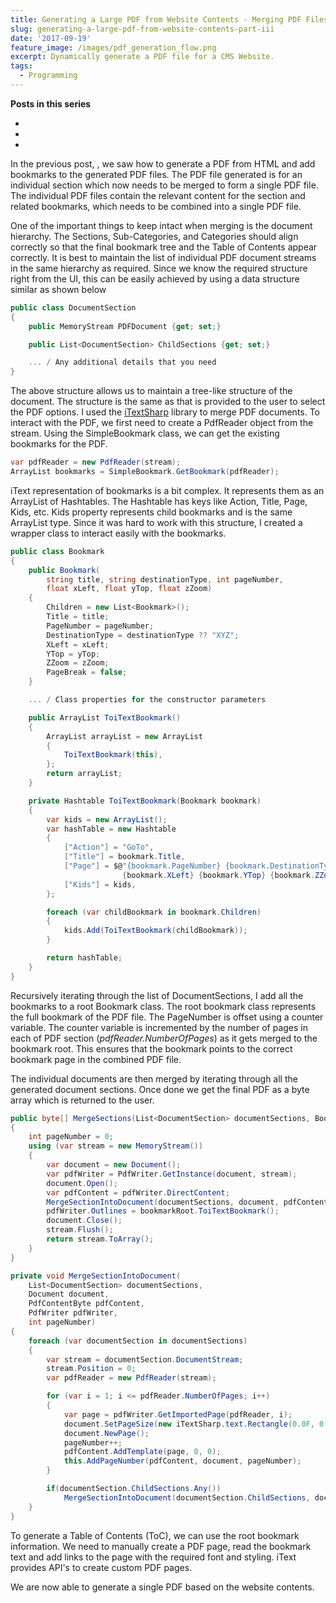 ```yaml
---
title: Generating a Large PDF from Website Contents - Merging PDF Files
slug: generating-a-large-pdf-from-website-contents-part-iii
date: '2017-09-19'
feature_image: /images/pdf_generation_flow.png
excerpt: Dynamically generate a PDF file for a CMS Website.
tags:
  - Programming
---
```

**Posts in this series**

-   <BlogLink
  href="/blog/generating-a-large-pdf-from-website-contents"
  title="Generating a Large PDF from Website Contents"
  description="Dynamically generate a PDF file for a CMS Website."
  authorImage="/images/logo-512x512-24.png"
  authorName="Rahul Nath"
  authorTitle="Rahul Pulikkot Nath"
  featureImage="/images/pdf_generation_flow.png"
/>
-   <BlogLink
  href="/blog/generating-a-large-pdf-from-website-contents-part-ii"
  title="Generating a Large PDF from Website Contents - HTML to PDF, Bookmarks and Handling Empty Pages"
  description="Dynamically generate a PDF file for a CMS Website."
  authorImage="/images/logo-512x512-24.png"
  authorName="Rahul Nath"
  authorTitle="Rahul Pulikkot Nath"
  featureImage="/images/pdf_generation_flow.png"
/>
-   <BlogLink
  href="/blog/generating-a-large-pdf-from-website-contents-part-iii"
  title="Generating a Large PDF from Website Contents - Merging PDF Files"
  description="Dynamically generate a PDF file for a CMS Website."
  authorImage="/images/logo-512x512-24.png"
  authorName="Rahul Nath"
  authorTitle="Rahul Pulikkot Nath"
  featureImage="/images/pdf_generation_flow.png"
/>

In the previous post, <BlogLink
  href="/blog/generating-a-large-pdf-from-website-contents-part-ii"
  title="Generating a Large PDF from Website Contents - HTML to PDF, Bookmarks and Handling Empty Pages"
  description="Dynamically generate a PDF file for a CMS Website."
  authorImage="/images/logo-512x512-24.png"
  authorName="Rahul Nath"
  authorTitle="Rahul Pulikkot Nath"
  featureImage="/images/pdf_generation_flow.png"
/>, we saw how to generate a PDF from HTML and add bookmarks to the generated PDF files. The PDF file generated is for an individual section which now needs to be merged to form a single PDF file. The individual PDF files contain the relevant content for the section and related bookmarks, which needs to be combined into a single PDF file.

One of the important things to keep intact when merging is the document hierarchy. The Sections, Sub-Categories, and Categories should align correctly so that the final bookmark tree and the Table of Contents appear correctly. It is best to maintain the list of individual PDF document streams in the same hierarchy as required. Since we know the required structure right from the UI, this can be easily achieved by using a data structure similar as shown below

```csharp
public class DocumentSection
{
    public MemoryStream PDFDocument {get; set;}

    public List<DocumentSection> ChildSections {get; set;}

    ... / Any additional details that you need
}

```

The above structure allows us to maintain a tree-like structure of the document. The structure is the same as that is provided to the user to select the PDF options. I used the [iTextSharp](https://www.nuget.org/packages/iTextSharp-LGPL/) library to merge PDF documents. To interact with the PDF, we first need to create a PdfReader object from the stream. Using the SimpleBookmark class, we can get the existing bookmarks for the PDF.

```csharp
var pdfReader = new PdfReader(stream);
ArrayList bookmarks = SimpleBookmark.GetBookmark(pdfReader);

```

iText representation of bookmarks is a bit complex. It represents them as an ArrayList of Hashtables. The Hashtable has keys like Action, Title, Page, Kids, etc. Kids property represents child bookmarks and is the same ArrayList type. Since it was hard to work with this structure, I created a wrapper class to interact easily with the bookmarks.

```csharp
public class Bookmark
{
    public Bookmark(
        string title, string destinationType, int pageNumber,
        float xLeft, float yTop, float zZoom)
    {
        Children = new List<Bookmark>();
        Title = title;
        PageNumber = pageNumber;
        DestinationType = destinationType ?? "XYZ";
        XLeft = xLeft;
        YTop = yTop;
        ZZoom = zZoom;
        PageBreak = false;
    }

    ... / Class properties for the constructor parameters

    public ArrayList ToiTextBookmark()
    {
        ArrayList arrayList = new ArrayList
        {
            ToiTextBookmark(this),
        };
        return arrayList;
    }

    private Hashtable ToiTextBookmark(Bookmark bookmark)
    {
        var kids = new ArrayList();
        var hashTable = new Hashtable
        {
            ["Action"] = "GoTo",
            ["Title"] = bookmark.Title,
            ["Page"] = $@"{bookmark.PageNumber} {bookmark.DestinationType}
                         {bookmark.XLeft} {bookmark.YTop} {bookmark.ZZoom}",
            ["Kids"] = kids,
        };

        foreach (var childBookmark in bookmark.Children)
        {
            kids.Add(ToiTextBookmark(childBookmark));
        }

        return hashTable;
    }
}

```

Recursively iterating through the list of DocumentSections, I add all the bookmarks to a root Bookmark class. The root bookmark class represents the full bookmark of the PDF file. The PageNumber is offset using a counter variable. The counter variable is incremented by the number of pages in each of PDF section (_pdfReader.NumberOfPages_) as it gets merged to the bookmark root. This ensures that the bookmark points to the correct bookmark page in the combined PDF file.

The individual documents are then merged by iterating through all the generated document sections. Once done we get the final PDF as a byte array which is returned to the user.

```csharp
public byte[] MergeSections(List<DocumentSection> documentSections, Bookmark bookmarkRoot)
{
    int pageNumber = 0;
    using (var stream = new MemoryStream())
    {
        var document = new Document();
        var pdfWriter = PdfWriter.GetInstance(document, stream);
        document.Open();
        var pdfContent = pdfWriter.DirectContent;
        MergeSectionIntoDocument(documentSections, document, pdfContent, pdfWriter, pageNumber);
        pdfWriter.Outlines = bookmarkRoot.ToiTextBookmark();
        document.Close();
        stream.Flush();
        return stream.ToArray();
    }
}

private void MergeSectionIntoDocument(
    List<DocumentSection> documentSections,
    Document document,
    PdfContentByte pdfContent,
    PdfWriter pdfWriter,
    int pageNumber)
{
    foreach (var documentSection in documentSections)
    {
        var stream = documentSection.DocumentStream;
        stream.Position = 0;
        var pdfReader = new PdfReader(stream);

        for (var i = 1; i <= pdfReader.NumberOfPages; i++)
        {
            var page = pdfWriter.GetImportedPage(pdfReader, i);
            document.SetPageSize(new iTextSharp.text.Rectangle(0.0F, 0.0F, page.Width, page.Height));
            document.NewPage();
            pageNumber++;
            pdfContent.AddTemplate(page, 0, 0);
            this.AddPageNumber(pdfContent, document, pageNumber);
        }

        if(documentSection.ChildSections.Any())
            MergeSectionIntoDocument(documentSection.ChildSections, document, pdfContent, pdfWriter, pageNumber);
    }
}

```

To generate a Table of Contents (ToC), we can use the root bookmark information. We need to manually create a PDF page, read the bookmark text and add links to the page with the required font and styling. iText provides API's to create custom PDF pages.

We are now able to generate a single PDF based on the website contents.
